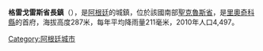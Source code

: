 '''格雷戈雷斯省長鎮'''（{{lang-es|Gobernador Gregores}}），是[[阿根廷|阿根廷]]的城鎮，位於該國南部[[聖克魯斯省_(阿根廷)|聖克魯斯省]]，是[[里奧奇科縣_(聖克魯斯省)|里奧奇科縣]]的首府，海拔高度287米，每年平均降雨量211毫米，2010年人口4,497。

{{Coord|48|46|0|S|70|15|0|W|display=title}} 

{{Argentina-geo-stub}}
[[Category:阿根廷城市|Category:阿根廷城市]]